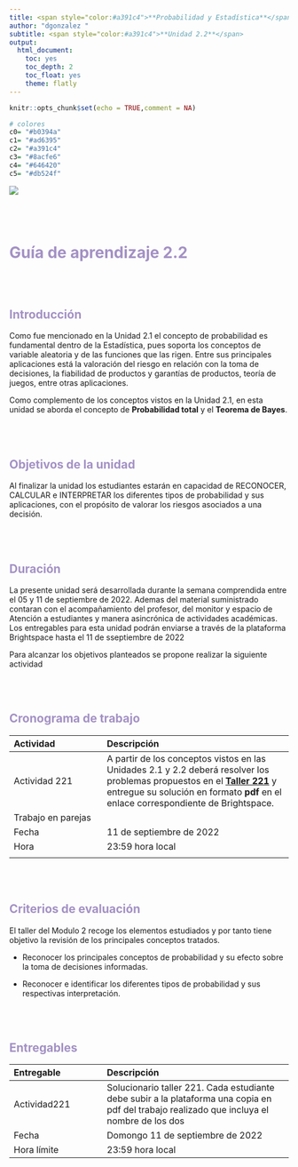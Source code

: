```yaml
---
title: <span style="color:#a391c4">**Probabilidad y Estadística**</span>
author: "dgonzalez "
subtitle: <span style="color:#a391c4">**Unidad 2.2**</span>
output:
  html_document:
    toc: yes
    toc_depth: 2
    toc_float: yes
    theme: flatly
---
```


```r
knitr::opts_chunk$set(echo = TRUE,comment = NA)

# colores
c0= "#b0394a"
c1= "#ad6395"
c2= "#a391c4"
c3= "#8acfe6"
c4= "#646420"
c5= "#db524f"

```





![](img/banner2.png)

<br/><br/>

# <span style="color:#a391c4">**Guía de aprendizaje 2.2**</span>
 
<br/><br/>

## <span style="color:#a391c4">**Introducción**</span>

Como fue mencionado en la Unidad 2.1 el concepto de probabilidad es fundamental dentro de la Estadística, pues soporta los conceptos de variable aleatoria y de las funciones que las rigen. Entre sus principales aplicaciones está la valoración del riesgo en relación con la toma de decisiones, la fiabilidad de productos y garantías de productos, teoría de juegos, entre otras aplicaciones.

Como complemento de los conceptos vistos en la Unidad 2.1, en esta unidad se aborda el concepto de **Probabilidad total** y el **Teorema de Bayes**.

<br/><br/>

## <span style="color:#a391c4">**Objetivos de la unidad**</span>

Al finalizar la unidad los estudiantes estarán  en  capacidad de  RECONOCER, CALCULAR e INTERPRETAR  los diferentes tipos de probabilidad y sus aplicaciones, con el propósito de valorar los riesgos asociados a una decisión. 

<br/><br/>

## <span style="color:#a391c4">**Duración**</span>

La presente  unidad será desarrollada durante la semana comprendida entre el 05  y 11 de septiembre  de 2022. Ademas del material suministrado  contaran con el acompañamiento del profesor,  del monitor y espacio de Atención a estudiantes y manera asincrónica  de actividades académicas. Los entregables para esta unidad podrán enviarse a través de la plataforma Brightspace hasta el  11  de sseptiembre de 2022

Para alcanzar los objetivos planteados se propone realizar la siguiente actividad

<br/><br/>

## <span style="color:#a391c4">**Cronograma de trabajo**</span>


|Actividad      | Descripción                    | 
|:--------------|:-----------------------------  |
| Actividad 221 | A partir de los conceptos vistos en las Unidades 2.1 y 2.2 deberá resolver los problemas propuestos en el [**Taller 221**](https://dgonxalex80.github.io/pye20222/Talller221.html) y entregue su solución  en formato **pdf**  en el enlace correspondiente de Brightspace.|
|Trabajo en parejas||
|Fecha  |  11 de septiembre de 2022 |
|Hora   |  23:59 hora local     |
|||


<br/><br/>

## <span style="color:#a391c4">**Criterios de evaluación**</span>

El taller del Modulo 2 recoge los elementos estudiados y por tanto  tiene objetivo la revisión de los principales conceptos tratados.

+ Reconocer los principales conceptos de  probabilidad y su efecto sobre la toma de decisiones informadas.

+ Reconocer e identificar los diferentes tipos de probabilidad  y sus respectivas interpretación.

<br/><br/>

## <span style="color:#a391c4">**Entregables**</span> 

| Entregable |  Descripción                    |
|:--------------|:-----------------------------|
| Actividad221    | Solucionario taller 221. Cada estudiante debe subir a la plataforma una copia en pdf del trabajo realizado que incluya el nombre de los dos | 
| Fecha           |Domongo  11 de septiembre  de 2022 | 
|Hora límite      | 23:59  hora  local |

<br/><br/><br/><br/>

